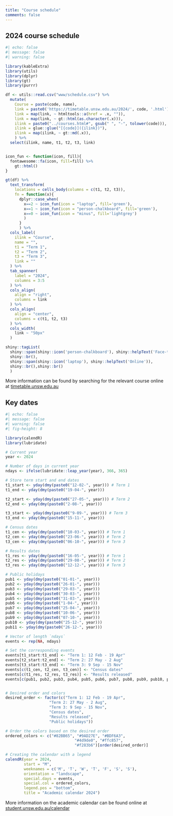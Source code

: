 ```yaml
---
title: "Course schedule"
comments: false
---
```


## 2024 course schedule

```r
#| echo: false
#| message: false
#| warning: false

library(kableExtra)
library(utils)
library(dplyr)
library(gt)
library(purrr)

df <- utils::read.csv("www/schedule.csv") %>% 
  mutate(
    Course = paste(code, name),
    link = paste0('https://timetable.unsw.edu.au/2024/', code, '.html'),
    link = map(link, ~ htmltools::a(href = .x, "")),
    link = map(link, ~ gt::html(as.character(.x))),
    ilink = paste0("../courses.html#", gsub(" ", "-", tolower(code))),
    ilink = glue::glue("[{code}]({ilink})"),
    ilink = map(ilink, ~ gt::md(.x)),
    ) %>% 
  select(ilink, name, t1, t2, t3, link)


icon_fun <- function(icon, fill){
  fontawesome::fa(icon, fill=fill) %>% 
    gt::html()
}

gt(df) %>% 
  text_transform(
    locations = cells_body(columns = c(t1, t2, t3)),
    fn = function(x){
      dplyr::case_when(
        x==2 ~ icon_fun(icon = "laptop", fill='green'),     
        x==1 ~ icon_fun(icon = "person-chalkboard", fill='green'),
        x==0 ~ icon_fun(icon = "minus", fill='lightgrey')
        )
      }
      ) %>% 
  cols_label(
    ilink = "Course",
    name = "",
    t1 = "Term 1",
    t2 = "Term 2",
    t3 = "Term 3",
    link = ""
  ) %>% 
  tab_spanner(
    label = "2024",
    columns = 3:5
  ) %>%
  cols_align(
    align = "right",
    columns = link
  ) %>%
  cols_align(
    align = "center",
    columns = c(t1, t2, t3)
  ) %>% 
  cols_width(
    link ~ "50px"
  )

```

::: {.aside}
```r
shiny::tagList(
  shiny::span(shiny::icon('person-chalkboard'), shiny::helpText('Face-to-Face/Hybrid')),
  shiny::br(),
  shiny::span(shiny::icon('laptop'), shiny::helpText('Online')),
  shiny::br(),shiny::br()
  )
```

More information can be found by searching for the relevant course online at [timetable.unsw.edu.au](https://timetable.unsw.edu.au/2023/subjectSearch.html)    

:::


## Key dates


```r
#| echo: false
#| message: false
#| warning: false
#| fig-height: 8

library(calendR)
library(lubridate)

# Current year
year <- 2024

# Number of days in current year
ndays <- ifelse(lubridate::leap_year(year), 366, 365)

# Store term start and end dates
t1_start <- yday(dmy(paste0("12-02-", year))) # Term 1
t1_end <- yday(dmy(paste0("19-04-", year)))

t2_start <- yday(dmy(paste0("27-05-", year))) # Term 2
t2_end <- yday(dmy(paste0("2-08-", year)))

t3_start <- yday(dmy(paste0("9-09-", year))) # Term 3
t3_end <- yday(dmy(paste0("15-11-", year)))

# Census dates
t1_cen <- yday(dmy(paste0("10-03-", year))) # Term 1
t2_cen <- yday(dmy(paste0("23-06-", year))) # Term 2
t3_cen <- yday(dmy(paste0("06-10-", year))) # Term 3

# Results dates
t1_res <- yday(dmy(paste0("16-05-", year))) # Term 1
t2_res <- yday(dmy(paste0("29-08-", year))) # Term 2
t3_res <- yday(dmy(paste0("12-12-", year))) # Term 3

# Public holidays
pub1 <- yday(dmy(paste0("01-01-", year)))
pub2 <- yday(dmy(paste0("26-01-", year)))
pub3 <- yday(dmy(paste0("29-03-", year)))
pub4 <- yday(dmy(paste0("30-03-", year)))
pub5 <- yday(dmy(paste0("31-03-", year)))
pub6 <- yday(dmy(paste0("1-04-", year)))
pub7 <- yday(dmy(paste0("25-04-", year)))
pub8 <- yday(dmy(paste0("10-06-", year)))
pub9 <- yday(dmy(paste0("07-10-", year)))
pub10 <- yday(dmy(paste0("25-12-", year)))
pub11 <- yday(dmy(paste0("26-12-", year)))

# Vector of length `ndays`
events <- rep(NA, ndays)

# Set the corresponding events
events[t1_start:t1_end] <- "Term 1: 12 Feb - 19 Apr"
events[t2_start:t2_end] <- "Term 2: 27 May - 2 Aug"
events[t3_start:t3_end] <- "Term 3: 9 Sep - 15 Nov"
events[c(t1_cen, t2_cen, t3_cen)] <- "Census dates"
events[c(t1_res, t2_res, t3_res)] <- "Results released"
events[c(pub1, pub2, pub3, pub4, pub5, pub6, pub7, pub8, pub9, pub10, pub11)] <- "Public holidays"


# Desired order and colors
desired_order <- factor(c("Term 1: 12 Feb - 19 Apr",
                   "Term 2: 27 May - 2 Aug",
                   "Term 3: 9 Sep - 15 Nov",
                   "Census dates",
                   "Results released",
                   "Public holidays"))

# Order the colors based on the desired order
ordered_colors <- c("#82BB65", "#9AD27E", "#BDF6A3",
                              "#4d9de0", "#ffc857",
                              "#f283b6")[order(desired_order)]

# Creating the calendar with a legend
calendR(year = 2024,
        start = "M",
        weeknames = c('M', 'T', 'W', 'T', 'F', 'S', 'S'),
        orientation = "landscape",
        special.days = events,
        special.col = ordered_colors,
        legend.pos = "bottom",
        title = "Academic calendar 2024")

```

::: {.aside}

More information on the academic calendar can be found online at [student.unsw.edu.au/calendar](https://www.student.unsw.edu.au/calendar)    

:::
